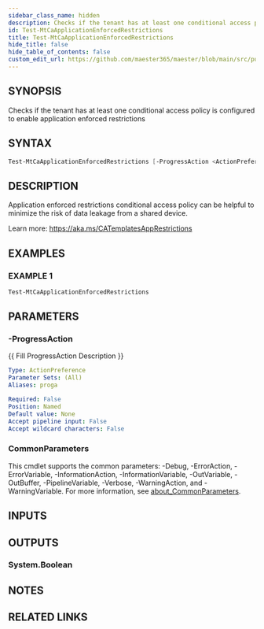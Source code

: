 ```yaml
---
sidebar_class_name: hidden
description: Checks if the tenant has at least one conditional access policy is configured to enable application enforced restrictions
id: Test-MtCaApplicationEnforcedRestrictions
title: Test-MtCaApplicationEnforcedRestrictions
hide_title: false
hide_table_of_contents: false
custom_edit_url: https://github.com/maester365/maester/blob/main/src/public/Test-MtCaApplicationEnforcedRestrictions.ps1
---
```


## SYNOPSIS

Checks if the tenant has at least one conditional access policy is configured to enable application enforced restrictions

## SYNTAX

```powershell
Test-MtCaApplicationEnforcedRestrictions [-ProgressAction <ActionPreference>] [<CommonParameters>]
```

## DESCRIPTION

Application enforced restrictions conditional access policy can be helpful to minimize the risk of data leakage from a shared device.

Learn more:
https://aka.ms/CATemplatesAppRestrictions

## EXAMPLES

### EXAMPLE 1

```powershell
Test-MtCaApplicationEnforcedRestrictions
```

## PARAMETERS

### -ProgressAction

\{\{ Fill ProgressAction Description \}\}

```yaml
Type: ActionPreference
Parameter Sets: (All)
Aliases: proga

Required: False
Position: Named
Default value: None
Accept pipeline input: False
Accept wildcard characters: False
```

### CommonParameters

This cmdlet supports the common parameters: -Debug, -ErrorAction, -ErrorVariable, -InformationAction, -InformationVariable, -OutVariable, -OutBuffer, -PipelineVariable, -Verbose, -WarningAction, and -WarningVariable. For more information, see [about_CommonParameters](http://go.microsoft.com/fwlink/?LinkID=113216).

## INPUTS

## OUTPUTS

### System.Boolean

## NOTES

## RELATED LINKS
